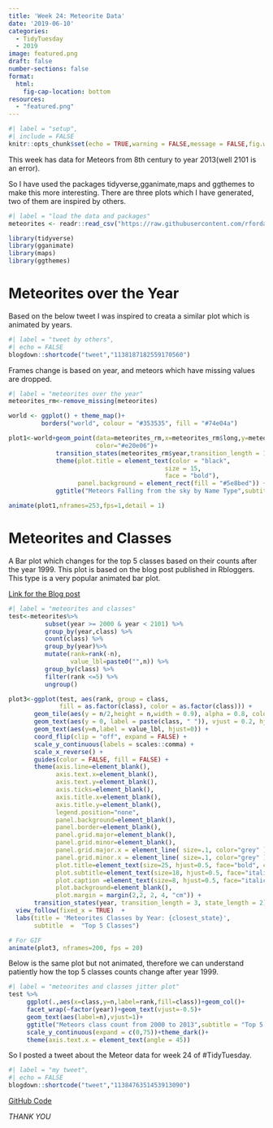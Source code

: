 ```yaml
---
title: 'Week 24: Meteorite Data'
date: '2019-06-10'
categories:
  - TidyTuesday
  - 2019
image: featured.png
draft: false
number-sections: false
format:
  html:
    fig-cap-location: bottom
resources: 
  - "featured.png"
---
```


```r
#| label = "setup",
#| include = FALSE
knitr::opts_chunk$set(echo = TRUE,warning = FALSE,message = FALSE,fig.width = 12,fig.height = 9)
```

This week has data for Meteors from 8th century to year 2013(well 2101 is an error).

So I have used the packages tidyverse,gganimate,maps and ggthemes to make this more 
interesting. There are three plots which I have generated, two of them are inspired 
by others. 

```r
#| label = "load the data and packages"
meteorites <- readr::read_csv("https://raw.githubusercontent.com/rfordatascience/tidytuesday/master/data/2019/2019-06-11/meteorites.csv")

library(tidyverse)
library(gganimate)
library(maps)
library(ggthemes)
```

# Meteorites over the Year

Based on the below tweet I was inspired to creata a similar plot which is animated by
years.

```r
#| label = "tweet by others",
#| echo = FALSE
blogdown::shortcode("tweet","1138187182559170560")
```

Frames change is based on year, and meteors which have missing values are dropped.

```r
#| label = "meteorites over the year"
meteorites_rm<-remove_missing(meteorites)

world <- ggplot() + theme_map()+
         borders("world", colour = "#353535", fill = "#74e04a") 

plot1<-world+geom_point(data=meteorites_rm,x=meteorites_rm$long,y=meteorites_rm$lat,
                        color="#e20e06")+
             transition_states(meteorites_rm$year,transition_length = 1,state_length = 1)+
             theme(plot.title = element_text(color = "black", 
                                           size = 15, 
                                           face = "bold"),
                   panel.background = element_rect(fill = "#5e8bed")) +
             ggtitle("Meteors Falling from the sky by Name Type",subtitle = "Year:{closest_state}")

animate(plot1,nframes=253,fps=1,detail = 1)
```

# Meteorites and Classes 

A Bar plot which changes for the top 5 classes based on their counts after the 
year 1999. This plot is based on the blog post published in Rbloggers. This type 
is a very popular animated bar plot. 

[Link for the Blog post](https://www.r-bloggers.com/how-to-build-animated-bar-plots-using-r/)

```r
#| label = "meteorites and classes"
test<-meteorites%>%
          subset(year >= 2000 & year < 2101) %>%
          group_by(year,class) %>%
          count(class) %>%
          group_by(year)%>%     
          mutate(rank=rank(-n),
                 value_lbl=paste0("",n)) %>%
          group_by(class) %>%
          filter(rank <=5) %>%
          ungroup()

plot3<-ggplot(test, aes(rank, group = class, 
              fill = as.factor(class), color = as.factor(class))) +
       geom_tile(aes(y = n/2,height = n,width = 0.9), alpha = 0.8, color = NA) +
       geom_text(aes(y = 0, label = paste(class, " ")), vjust = 0.2, hjust = 1) +
       geom_text(aes(y=n,label = value_lbl, hjust=0)) +
       coord_flip(clip = "off", expand = FALSE) +
       scale_y_continuous(labels = scales::comma) +
       scale_x_reverse() +
       guides(color = FALSE, fill = FALSE) +
       theme(axis.line=element_blank(),
             axis.text.x=element_blank(),
             axis.text.y=element_blank(),
             axis.ticks=element_blank(),
             axis.title.x=element_blank(),
             axis.title.y=element_blank(),
             legend.position="none",
             panel.background=element_blank(),
             panel.border=element_blank(),
             panel.grid.major=element_blank(),
             panel.grid.minor=element_blank(),
             panel.grid.major.x = element_line( size=.1, color="grey" ),
             panel.grid.minor.x = element_line( size=.1, color="grey" ),
             plot.title=element_text(size=25, hjust=0.5, face="bold", colour="grey", vjust=-1),
             plot.subtitle=element_text(size=18, hjust=0.5, face="italic", color="grey"),
             plot.caption =element_text(size=8, hjust=0.5, face="italic", color="grey"),
             plot.background=element_blank(),
             plot.margin = margin(2,2, 2, 4, "cm")) +
       transition_states(year, transition_length = 3, state_length = 2) +
  view_follow(fixed_x = TRUE)  +
  labs(title = 'Meteorites Classes by Year: {closest_state}',  
       subtitle  =  "Top 5 Classes") 

# For GIF
animate(plot3, nframes=200, fps = 20) 
```

Below is the same plot but not animated, therefore we can understand patiently
how the top 5 classes counts change after year 1999.

```r
#| label = "meteorites and classes jitter plot"
test %>%
     ggplot(.,aes(x=class,y=n,label=rank,fill=class))+geom_col()+
     facet_wrap(~factor(year))+geom_text(vjust=-0.5)+
     geom_text(aes(label=n),vjust=1)+
     ggtitle("Meteors class count from 2000 to 2013",subtitle = "Top 5 Ranks")+
     scale_y_continuous(expand = c(0,75))+theme_dark()+
     theme(axis.text.x = element_text(angle = 45))

```

So I posted a tweet about the Meteor data for week 24 of #TidyTuesday.

```r
#| label = "my tweet",
#| echo = FALSE
blogdown::shortcode("tweet","1138476351453913090")
```

[GitHub Code](https://github.com/Amalan-ConStat/TidyTuesday/tree/master/2019/Week24)

*THANK YOU*
